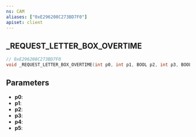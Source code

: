 ```yaml
---
ns: CAM
aliases: ["0xE296208C273BD7F0"]
apiset: client
---
```

## _REQUEST_LETTER_BOX_OVERTIME

```c
// 0xE296208C273BD7F0
void _REQUEST_LETTER_BOX_OVERTIME(int p0, int p1, BOOL p2, int p3, BOOL p4, BOOL p5);
```


## Parameters
* **p0**:
* **p1**:
* **p2**:
* **p3**:
* **p4**:
* **p5**: